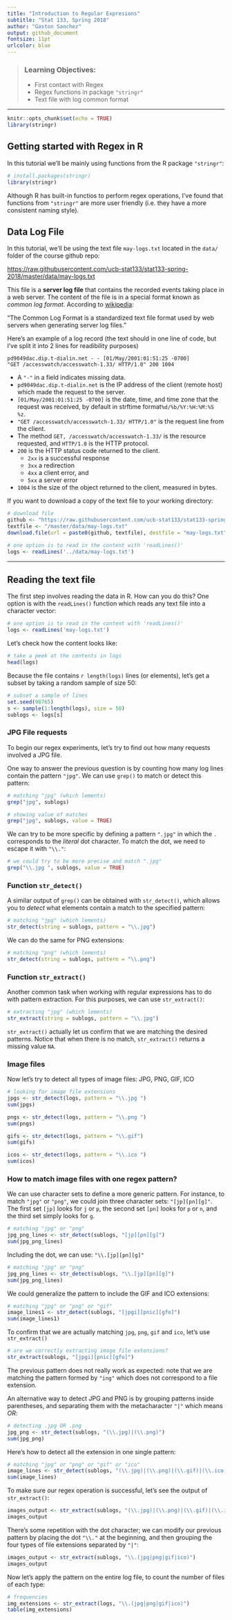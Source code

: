 ```yaml
---
title: "Introduction to Regular Expresions"
subtitle: "Stat 133, Spring 2018"
author: "Gaston Sanchez"
output: github_document
fontsize: 11pt
urlcolor: blue
---
```


> ### Learning Objectives:
>
> - First contact with Regex
> - Regex functions in package `"stringr"`
> - Text file with log common format

------


```r
knitr::opts_chunk$set(echo = TRUE)
library(stringr)
```

## Getting started with Regex in R

In this tutorial we'll be mainly using functions from the R package `"stringr"`:

```r
# install.packages(stringr)
library(stringr)
```

Although R has built-in functios to perform regex operations, I've found that
functions from `"stringr"` are more user friendly (i.e. they have a more 
consistent naming style).


## Data Log File

In this tutorial, we'll be using the text file `may-logs.txt` located in the 
`data/` folder of the course github repo:

[https://raw.githubusercontent.com/ucb-stat133/stat133-spring-2018/master/data/may-logs.txt](https://raw.githubusercontent.com/ucb-stat133/stat133-spring-2018/master/data/may-logs.txt)

This file is a __server log file__ that contains the recorded events taking place 
in a web server. The content of the file is in a special format known as 
_common log format_. According to [wikipedia](https://en.wikipedia.org/wiki/Common_Log_Format): 

"The Common Log Format is a standardized text file format used by web servers when generating server log files."

Here's an example of a log record (the text should in one line of code, but
I've split it into 2 lines for readibility purposes)

```
pd9049dac.dip.t-dialin.net - - [01/May/2001:01:51:25 -0700] 
"GET /accesswatch/accesswatch-1.33/ HTTP/1.0" 200 1004
```

- A `"-"` in a field indicates missing data.
- `pd9049dac.dip.t-dialin.net` is the IP address of the client (remote host) which made the request to the server.
- `[01/May/2001:01:51:25 -0700]` is the date, time, and time zone that the request was received, by default in strftime format` %d/%b/%Y:%H:%M:%S %z`.
- `"GET /accesswatch/accesswatch-1.33/ HTTP/1.0"` is the request line from the client. 
- The method `GET, /accesswatch/accesswatch-1.33/` is the resource requested, and `HTTP/1.0` is the HTTP protocol.
- `200` is the HTTP status code returned to the client. 
    + `2xx` is a successful response
    + `3xx` a redirection
    + `4xx` a client error, and 
    + `5xx` a server error
- `1004` is the size of the object returned to the client, measured in bytes.

If you want to download a copy of the text file to your working directory:

```r
# download file
github <- "https://raw.githubusercontent.com/ucb-stat133/stat133-spring-2018"
textfile <- "/master/data/may-logs.txt"
download.file(url = paste0(github, textfile), destfile = "may-logs.txt")
```


```r
# one option is to read in the content with 'readLines()'
logs <- readLines('../data/may-logs.txt')
```

-----


## Reading the text file

The first step involves reading the data in R. How can you do this? One option
is with the `readLines()` function which reads any text file into a character 
vector:

```r
# one option is to read in the content with 'readLines()'
logs <- readLines('may-logs.txt')
```

Let's check how the content looks like:

```r
# take a peek at the contents in logs
head(logs)
```

Because the file contains `r length(logs)` lines (or elements), let's get a
subset by taking a random sample of size 50:

```r
# subset a sample of lines
set.seed(98765)
s <- sample(1:length(logs), size = 50)
sublogs <- logs[s]
```


### JPG File requests

To begin our regex experiments, let's try to find out how many requests 
involved a JPG file.

One way to answer the previous question is by counting how many log lines 
contain the pattern `"jpg"`. We can use `grep()` to match or detect this pattern:

```r
# matching "jpg" (which lements)
grep("jpg", sublogs)

# showing value of matches
grep("jpg", sublogs, value = TRUE)
```

We can try to be more specific by defining a pattern `".jpg"` in which the 
`.` corresponds to the _literal_ dot character. To match the dot, we need to 
escape it with `"\\."`:

```r
# we could try to be more precise and match ".jpg"
grep("\\.jpg ", sublogs, value = TRUE)
```


### Function `str_detect()`

A similar output of `grep()` can be obtained with `str_detect()`, which allows
you to _detect_ what elements contain a match to the specified pattern:

```r
# matching "jpg" (which lements)
str_detect(string = sublogs, pattern = "\\.jpg")
```

We can do the same for PNG extensions:

```r
# matching "png" (which lements)
str_detect(string = sublogs, pattern = "\\.png")
```


### Function `str_extract()`

Another common task when working with regular expressions has to do with pattern 
extraction. For this purposes, we can use `str_extract()`:

```r
# extracting "jpg" (which lements)
str_extract(string = sublogs, pattern = "\\.jpg")
```

`str_extract()` actually let us confirm that we are matching the desired 
patterns. Notice that when there is no match, `str_extract()` returns a 
missing value `NA`.


### Image files

Now let's try to detect all types of image files: JPG, PNG, GIF, ICO

```r
# looking for image file extensions
jpgs <- str_detect(logs, pattern = "\\.jpg ")
sum(jpgs)

pngs <- str_detect(logs, pattern = "\\.png ")
sum(pngs)

gifs <- str_detect(logs, pattern = "\\.gif")
sum(gifs)

icos <- str_detect(logs, pattern = "\\.ico ")
sum(icos)
```


### How to match image files with one regex pattern?

We can use character sets to define a more generic pattern. For instance, to
match `"jpg"` or `"png"`, we could join three character sets: `"[jp][pn][g]"`.
The first set `[jp]` looks for `j` or `p`, the second set `[pn]` looks for
`p` or `n`, and the third set simply looks for `g`.

```r
# matching "jpg" or "png"
jpg_png_lines <- str_detect(sublogs, "[jp][pn][g]")
sum(jpg_png_lines)
```

Including the dot, we can use: `"\\.[jp][pn][g]"`

```r
# matching "jpg" or "png"
jpg_png_lines <- str_detect(sublogs, "\\.[jp][pn][g]")
sum(jpg_png_lines)
```

We could generalize the pattern to include the GIF and ICO extensions:

```r
# matching "jpg" or "png" or "gif"
image_lines1 <- str_detect(sublogs, "[jpgi][pnic][gfo]")
sum(image_lines1)
```

To confirm that we are actually matching `jpg`, `png`, `gif` and `ico`, let's
use `str_extract()`

```r
# are we correctly extracting image file extensions?
str_extract(sublogs, "[jpgi][pnic][gfo]")
```

The previous pattern does not really work as expected: note that we are matching 
the pattern formed by `"ing"` which does not correspond to a file extension.

An alternative way to detect JPG and PNG is by grouping patterns inside
parentheses, and separating them with the metacharacter `"|"` which means _OR_:

```r
# detecting .jpg OR .png
jpg_png <- str_detect(sublogs, "(\\.jpg)|(\\.png)")
sum(jpg_png)
```

Here's how to detect all the extension in one single pattern:

```r
# matching "jpg" or "png" or "gif" or "ico"
image_lines <- str_detect(sublogs, "(\\.jpg)|(\\.png)|(\\.gif)|(\\.ico)")
sum(image_lines)
```

To make sure our regex operation is successful, let's see the output of 
`str_extract()`:

```r
images_output <- str_extract(sublogs, "(\\.jpg)|(\\.png)|(\\.gif)|(\\.ico)")
images_output
```

There's some repetition with the dot character; we can modify our previous 
pattern by placing the dot `"\\."` at the beginning, and then grouping the four 
types of file extensions separated by `"|"`:

```r
images_output <- str_extract(sublogs, "\\.(jpg|png|gif|ico)")
images_output
```


Now let's apply the pattern on the entire log file, to count the number of files 
of each type:

```r
# frequencies
img_extensions <- str_extract(logs, "\\.(jpg|png|gif|ico)")
table(img_extensions)
```

